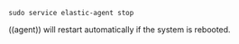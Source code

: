 

```shell
sudo service elastic-agent stop
```

<DocCallOut title="Note">
((agent)) will restart automatically if the system is rebooted.
</DocCallOut>

